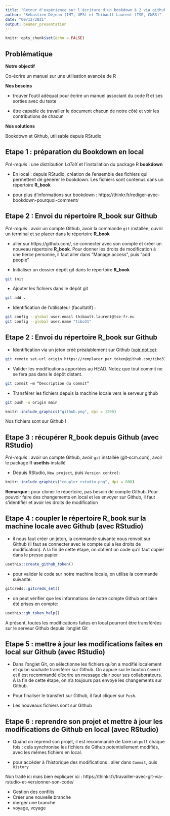 ```yaml
---
title: "Retour d'expérience sur l'écriture d'un bookdown à 2 via github"
author: "Sébastien Déjean (IMT, UPS) et Thibault Laurent (TSE, CNRS)"
date: "09/12/2021"
output: beamer_presentation
---
```


```r
knitr::opts_chunk$set(echo = FALSE)
```

## Problématique

**Notre objectif**

Co-écrire un manuel sur une utilisation avancée de R 

**Nos besoins**

- trouver l'outil adéquat pour écrire un manuel associant du code R et ses sorties avec du texte

- être capable de travailler le document chacun de notre côté et voir les contributions de chacun

**Nos solutions**

Bookdown et Github, utilisable depuis RStudio

## Etape 1 : préparation du Bookdown en local

*Pré-requis* : une distribution $LaTeX$ et l'installation du package R **bookdown**

- En local : depuis RStudio, création de l'ensemble des fichiers qui permettent de générer le bookdown. Les fichiers sont contenus dans un répertoire **R_book**

- pour plus d'informations sur bookdown :  https://thinkr.fr/rediger-avec-bookdown-pourquoi-comment/



## Etape 2 : Envoi du répertoire **R_book** sur Github 

*Pré-requis* : avoir un compte Github, avoir la commande `git` installée, ouvrir un terminal et se placer dans le répertoire **R_book**

- aller sur https://github.com/, se connecter avec son compte et créer un nouveau répertoire **R_book**. Pour donner les droits de modification à une tierce personne, il faut aller dans "Manage access", puis "add people"

- Initialiser un dossier dépôt git dans le répertoire **R_book**

```bash
git init
```

- Ajouter les fichiers dans le dépôt git

```bash
git add .
```

- Identification de l'utilisateur (facultatif) :
```bash
git config --global user.email thibault.laurent@tse-fr.eu
git config --global user.name "tibo31"
```


## Etape 2 : Envoi du répertoire **R_book** sur Github 


- Identification via un jeton créé préalablement sur Github ([voir notice](https://stackoverflow.com/questions/68775869/support-for-password-authentication-was-removed-please-use-a-personal-access-to)):
```bash
git remote set-url origin https://remplacer_par_token@github.com/tibo31/R_book.git
```

- Valider les modifications apportées au HEAD. Notez que tout commit ne se fera pas dans le dépôt distant.

```bash
git commit –m “Description du commit”
```

- Transférer les fichiers depuis la machine locale vers le serveur github

```bash
git push -u origin main
```


```r
knitr::include_graphics("github.png", dpi = 1200)
```
Nos fichiers sont sur Github !



## Etape 3 : récupérer **R_book** depuis Github (avec RStudio)


*Pré-requis* : avoir un compte Github, avoir `git` installée (git-scm.com), avoir le package R **usethis** installé

- Depuis RStudio, `New project`, puis `Version control`:

```r
knitr::include_graphics("coupler_rstudio.png", dpi = 800)
```

**Remarque :** pour cloner le répertoire, pas besoin de compte Github. Pour pouvoir faire des changements en local et les envoyer sur Github, il faut s'identifier et avoir les droits de modification

## Etape 4 : coupler le répertoire **R_book** sur la machine locale avec Github (avec RStudio)

- il nous faut créer un jeton, la commande suivante nous renvoit sur Github (il faut se connecter avec le compte qui a les droits de modification). A la fin de cette étape, on obtient un code qu'il faut copier dans le presse papier

```R
usethis::create_github_token()
```

- pour valider le code sur notre machine locale, on utilise la commande suivante:

```R
gitcreds::gitcreds_set()
```

- on peut vérifier que les informations de notre compte Github ont bien été prises en compte:
```R
usethis::gh_token_help()
```

A présent, toutes les modifications faites en local pourront être transférées sur le serveur Github depuis l'onglet Git 

## Etape 5 : mettre à jour les modifications faites en local sur Github (avec RStudio)

- Dans l'onglet Git, on sélectionne les fichiers qu'on a modifié localement et qu'on souhaite transférer sur Github. On appuie sur le bouton `Commit` et il est recommandé d'écrire un message clair pour ses collaborateurs. A la fin de cette étape, on n'a toujours pas envoyé les changements sur Github.

- Pour finaliser le transfert sur Github, il faut cliquer sur `Push`. 

- Les nouveaux fichiers sont sur Github


## Etape 6 : reprendre son projet et mettre à jour les modifications de Github en local (avec RStudio)

- Quand on reprend son projet, il est recommandé de faire un `pull` chaque fois : cela synchronise les fichiers de Github potentiellement modifiés, avec les mêmes fichiers en local. 

- pour accéder à l'historique des modifications : aller dans `Commit`, puis `History`

Non traité ici mais bien expliquer ici : https://thinkr.fr/travailler-avec-git-via-rstudio-et-versionner-son-code/

- Gestion des conflits 
- Créer une nouvelle branche
- merger une branche
- voyage, voyage